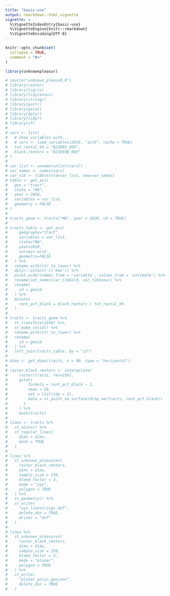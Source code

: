 ```yaml
---
title: "basic-use"
output: rmarkdown::html_vignette
vignette: >
  %\VignetteIndexEntry{basic-use}
  %\VignetteEngine{knitr::rmarkdown}
  %\VignetteEncoding{UTF-8}
---
```


```r
knitr::opts_chunk$set(
  collapse = TRUE,
  comment = "#>"
)
```

```r
library(unknownpleasur)
```

```r
# source("unknown_pleasuR.R")
# library(raster)
# library(tigris)
# library(tidycensus)
# library(stringr)
# library(purrr)
# library(gstat)
# library(dplyr)
# library(tidyr)
# library(sf)
# 
# vars <- list(
#   # Show variables with...
#   # vars <- load_variables(2019, "acs5", cache = TRUE)
#   tot_rental_hh = "B25003_003", 
#   black_renters = "B25003B_003"
# )
# 
# var_list <- unname(unlist(vars))
# var_names <- names(vars)
# var_tib <- tibble(old=var_list, new=var_names)
# table <- get_acs(
#   geo = "tract", 
#   state = "MA",
#   year = 2020, 
#   variables = var_list, 
#   geometry = FALSE
# )
# 
# tracts_geom <- tracts("MA", year = 2020, cb = TRUE)
# 
# tracts_table <- get_acs(
#     geography="tract", 
#     variables = var_list, 
#     state="MA",
#     year=2020, 
#     survey='acs5',
#     geometry=FALSE
#   ) %>%
#   rename_with(str_to_lower) %>%
#   dplyr::select(-c('moe')) %>%
#   pivot_wider(names_from = 'variable', values_from = 'estimate') %>%
#   rename(set_names(var_tib$old, var_tib$new)) %>%
#   rename(
#     id = geoid
#   ) %>%
#   mutate(
#     rent_pct_black = black_renters / tot_rental_hh
#   ) 
# 
# tracts <- tracts_geom %>%
#   st_transform(2249) %>%
#   st_make_valid() %>%
#   rename_with(str_to_lower) %>%
#   rename(
#     id = geoid
#   ) %>%
#   left_join(tracts_table, by = "id")
# 
# dims <- get_dims(tracts, n = 90, type = "horizontal")
# 
# raster_black_renters <- interpolate(
#     raster(tracts, res=250),
#     gstat(
#         formula = rent_pct_black ~ 1, 
#         nmax = 20, 
#         set = list(idp = 2), 
#         data = st_point_on_surface(drop_na(tracts, rent_pct_black))
#       )
#     ) %>%
#     mask(tracts)
# 
# lines <- tracts %>%
#   st_union() %>%
#   st_regular_lines(
#     dims = dims,
#     mask = TRUE
#   )
# 
# lines %>%
#   st_unknown_pleasures(
#     raster_black_renters,
#     dims = dims,
#     sample_size = 250, 
#     bleed_factor = 3,
#     mode = "xyz",
#     polygon = TRUE
#   ) %>% 
#   st_geometry() %>%
#   st_write( 
#     "xyz_linestrings.dxf", 
#     delete_dsn = TRUE, 
#     driver = "dxf"
#   )
# 
# lines %>%
#   st_unknown_pleasures(
#     raster_black_renters,
#     dims = dims,
#     sample_size = 250, 
#     bleed_factor = 3,
#     mode = "planar",
#     polygon = TRUE
#   ) %>% 
#   st_write(
#     "planar_polys.geojson", 
#     delete_dsn = TRUE
#   )
```